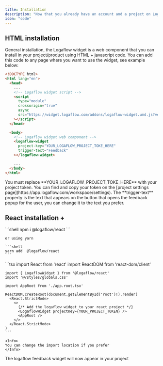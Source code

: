 ```yaml
---
title: Installation
description: "Now that you already have an account and a project on Logaflow, it's time to install the widget to start receiving feedback from your users."
icon: "code"
---
```


## HTML installation

General installation, the Logaflow widget is a web component that you can install in your project/product using HTML + javascript code. You can add this code to any page where you want to use the widget, see example below:

```html
<!DOCTYPE html>
<html lang="en">
  <head>
    ...
    <!-- Logaflow widget script -->
    <script
      type="module"
      crossorigin="true"
      async
      src="https://widget.logaflow.com/addons/logaflow-widget.umd.js?version=1.0.0"
    ></script>
  </head>

  <body>
    <!-- Logaflow widget web component -->
    <logaflow-widget
      project-key="YOUR_LOGAFLOW_PROJECT_TOKE_HERE"
      trigger-text="Feedback"
    ></logaflow-widget>

    ...
  </body>
</html>
```

<Note>
  You must replace **YOUR_LOGAFLOW_PROJECT_TOKE_HERE** with your project token.
  You can find and copy your token on the [project settings
  page](https://app.logaflow.com/workspace/settings).
</Note>

<Tip>
  The **trigger-text** property is the text that appears on the button that
  opens the feedback popup for the user, you can change it to the text you
  prefer.
</Tip>

## React installation + 

<Steps>
  <Step title="Install Logaflow package">
    ```shell
    npm i @logaflow/react
    ```

    or using yarn

    ```shell
    yarn add  @logaflow/react
    ```
  </Step>
  <Step title="Import Logaflow's widget in your application">
    ```tsx
    import React from 'react'
    import ReactDOM from 'react-dom/client'

    import { LogaflowWidget } from '@logaflow/react'
    import '@/styles/globals.css'

    import AppRoot from './app.root.tsx'

    ReactDOM.createRoot(document.getElementById('root')!).render(
      <React.StrictMode>
        <>
          {/* Add the logaflow widget to your react project */}
          <LogaflowWidget projectKey={YOUR_PROJECT_TOKEN} />
          <AppRoot />
        </>
      </React.StrictMode>
    )
    ```

    <Info>
    You can change the import location if you prefer
    </Info>
  </Step>
  <Step title="All ready!">
    The logaflow feedback widget will now appear in your project
  </Step>
</Steps>


